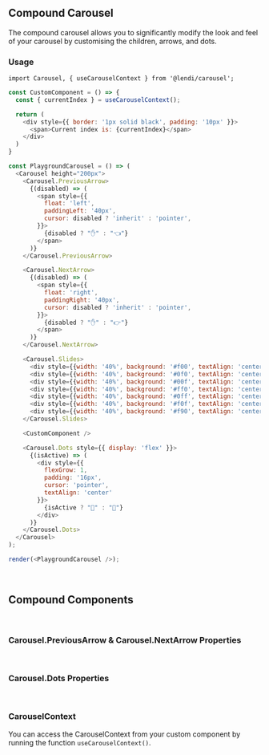 
## Compound Carousel

The compound carousel allows you to significantly modify the look and feel of your carousel by customising the children, arrows, and dots.

### Usage

```
import Carousel, { useCarouselContext } from '@lendi/carousel';
```

```js
const CustomComponent = () => {
  const { currentIndex } = useCarouselContext();

  return (
    <div style={{ border: '1px solid black', padding: '10px' }}>
      <span>Current index is: {currentIndex}</span>
    </div>
  )
}

const PlaygroundCarousel = () => (
  <Carousel height="200px">
    <Carousel.PreviousArrow>
      {(disabled) => (
        <span style={{
          float: 'left',
          paddingLeft: '40px',
          cursor: disabled ? 'inherit' : 'pointer',
        }}>
          {disabled ? "✋" : "👈"}
        </span>
      )}
    </Carousel.PreviousArrow>

    <Carousel.NextArrow>
      {(disabled) => (
        <span style={{
          float: 'right',
          paddingRight: '40px',
          cursor: disabled ? 'inherit' : 'pointer',
        }}>
          {disabled ? "✋" : "👉"}
        </span>
      )}
    </Carousel.NextArrow>

    <Carousel.Slides>
      <div style={{width: '40%', background: '#f00', textAlign: 'center', padding: '20px'}}> #1 </div>
      <div style={{width: '40%', background: '#0f0', textAlign: 'center', padding: '20px'}}> #2 </div>
      <div style={{width: '40%', background: '#00f', textAlign: 'center', padding: '20px'}}> #3 </div>
      <div style={{width: '40%', background: '#ff0', textAlign: 'center', padding: '20px'}}> #4 </div>
      <div style={{width: '40%', background: '#0ff', textAlign: 'center', padding: '20px'}}> #5 </div>
      <div style={{width: '40%', background: '#f0f', textAlign: 'center', padding: '20px'}}> #6 </div>
      <div style={{width: '40%', background: '#f90', textAlign: 'center', padding: '20px'}}> #7 </div>
    </Carousel.Slides>

    <CustomComponent />

    <Carousel.Dots style={{ display: 'flex' }}>
      {(isActive) => (
        <div style={{
          flexGrow: 1,
          padding: '16px',
          cursor: 'pointer',
          textAlign: 'center'
        }}>
          {isActive ? "🌝" : "🌚"}
        </div>
      )}
    </Carousel.Dots>
  </Carousel>
);

render(<PlaygroundCarousel />);

```

<br />

## Compound Components

<PropTable>
  <PropTable.Entry name="Slides" type="CarouselSlides" description="Container to hold slides when adding custom components to the Carousel"/>
  <PropTable.Entry name="PreviousArrow" type="CarouselPreviousArrow" description="Create a custom Previous Arrow"/>
  <PropTable.Entry name="Arrows" type="CarouselNextArrow" description="Create a custom Next Arrow"/>
  <PropTable.Entry name="Dots" type="CarouselDots" description="Create custom Dots"/>
  <PropTable.Entry name="children" type="React.ReactNode" description="Any other components you wish to have access to the `CarouselContext`"/>
</PropTable>

<br />

### Carousel.PreviousArrow & Carousel.NextArrow Properties

<PropTable>
  <PropTable.Entry name="children" type="React.ReactNode" description="The custom arrow you have created"/>
  <PropTable.Entry name="width" type="number" defaultValue={40} description="Change the width of the default arrow"/>
</PropTable>

<br />

### Carousel.Dots Properties

<PropTable>
  <PropTable.Entry name="children" type="React.ReactNode" description="The custom dot you have created"/>
  <PropTable.Entry name="style" type="CSSProperties" description="Override the default styles of the Dots"/>
</PropTable>

<br />

### CarouselContext

You can access the CarouselContext from your custom component by running the function `useCarouselContext()`.

<PropTable>
  <PropTable.Entry name="isPreviousDisabled" type="boolean" description="If not infinite, whether one can go to the previous increment"/>
  <PropTable.Entry name="isNextDisabled" type="boolean" description="If not infinite, whether one can go to the next increment"/>
  <PropTable.Entry name="previousSlide" type="() => void" description="Move back one increment"/>
  <PropTable.Entry name="nextSlide" type="() => void" description="Move forward one increment"/>
  <PropTable.Entry name="slides" type="number" description="The count of all slides"/>
  <PropTable.Entry name="currentIndex" type="number" description="The current slide index"/>
  <PropTable.Entry name="increment" type="number" description="How many slides to jump per scroll"/>
  <PropTable.Entry name="infinite" type="boolean" description="Whether the slides are circular or linear"/>
  <PropTable.Entry name="containerBox" type="ClientRect | DOMRect" description="The bounding box of the CarouselContainer, useful for calculating arrow locations"/>
</PropTable>
